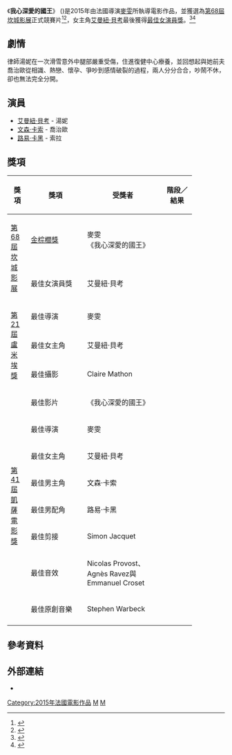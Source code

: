 {{Infobox film
| name           = 我心深愛的國王<br/>Mon roi
| image          = 
| caption        = 
| director       = [[麥雯|麥雯]]
| producer       = 
| writer         = 
| screenplay     = Etienne Comar<br>麥雯
| story          = 
| based on       = 
| starring       = [[凡松·卡塞|文森·卡索]]<br/>[[艾曼紐·貝考|艾曼紐·貝考]]
| music          = Stephen Warbeck
| cinematography = Claire Mathon
| editing        = Simon Jacquet
| studio         = 
| distributor    = 
| released       = {{Film date|2015|5|17|[[第68屆坎城影展|坎城影展]]|df=yes}}<br/>{{Film date|2015|10|21|法國|df=yes}}<br/>{{Film date|2015|12|25|台灣|df=yes}}
| runtime        = 128分鐘
| country        = {{FRA}}
| language       = 法語
| budget         = 
| gross          = 
}}

《'''我心深愛的國王'''》 ({{lang-fr|'''Mon roi'''}})是2015年由法國導演[[麥雯|麥雯]]所執導電影作品，並獲選為[[第68屆坎城影展|第68屆坎城影展]]正式競賽片<ref name="Cannes">{{cite web |url=http://www.festival-cannes.com/en/article/61306.html |title=2015 Official Selection |accessdate=16 April 2015 |work=Cannes |archive-date=2015-04-18 |archive-url=https://web.archive.org/web/20150418084150/http://www.festival-cannes.com/en/article/61306.html |dead-url=no }}</ref><ref>{{cite web|url=http://www.festival-cannes.fr/en/article/61347.html|title=Screenings Guide|work=Festival de Cannes|date=6 May 2015|accessdate=8 May 2015|archive-date=2015-05-18|archive-url=https://web.archive.org/web/20150518080922/http://www.festival-cannes.fr/en/article/61347.html|dead-url=no}}</ref>，女主角[[艾曼紐·貝考|艾曼紐·貝考]]最後獲得[[最佳女演员奖_(戛纳电影节)|最佳女演員獎]]。<ref>{{cite web |url=http://www.theguardian.com/film/live/2015/may/24/cannes-2015-palme-dor-announcement |title=Cannes 2015: Jacques Audiard's Dheepan wins the Palme d'Or |author=Henry Barnes |date=24 May 2015 |accessdate=24 May 2015 |work=The Guardian |archive-date=2016-06-12 |archive-url=https://web.archive.org/web/20160612140348/https://www.theguardian.com/film/live/2015/may/24/cannes-2015-palme-dor-announcement |dead-url=no }}</ref><ref>{{cite web |url=http://www.hollywoodreporter.com/news/cannes-2015-winners-announced-797340 |title=Cannes: 'Dheepan' Wins the Palme d'Or |author=Rebecca Ford |date=24 May 2015 |accessdate=24 May 2015 |work=The Hollywood Reporter |archive-date=2019-09-09 |archive-url=https://web.archive.org/web/20190909081737/https://www.hollywoodreporter.com/news/cannes-2015-winners-announced-797340 |dead-url=no }}</ref>

== 劇情 ==
律師湯妮在一次滑雪意外中腿部嚴重受傷，住進復健中心療養，並回想起與她前夫喬治歐從相識、熱戀、懷孕、爭吵到感情破裂的過程，兩人分分合合，吵鬧不休，卻也無法完全分開。

== 演員 ==
*[[艾曼紐·貝考|艾曼紐·貝考]] - 湯妮
*[[凡松·卡塞|文森·卡索]] - 喬治歐
*[[路易·卡黑|路易·卡黑]] - 索拉

== 獎項 ==
{| class="wikitable" width="85%"
|-align=center
! width="10%"|獎項
! width="28%"|獎項
! width=<!保留調整空間"25%">|受獎者
! width="15%"|階段／結果
|- align=center
| rowspan="2"|[[坎城影展|第68屆坎城影展]]
| [[金棕櫚獎|金棕櫚獎]]
| 麥雯<br>《我心深愛的國王》
| {{nom}}
|- align=center
| 最佳女演員獎
| 艾曼紐·貝考
| {{won}}
|- align=center
| rowspan="3"|[[盧米埃獎|第21屆盧米埃獎]]
| 最佳導演
| 麥雯
| {{nom}}
|- align=center
| 最佳女主角
| 艾曼紐·貝考
| {{nom}}
|- align=center
| 最佳攝影
| Claire Mathon
| {{nom}}
|- align=center
| rowspan="8"|[[凯撒电影奖|第41屆凱薩電影獎]]
| 最佳影片
| 《我心深愛的國王》
| {{nom}}
|- align=center
| 最佳導演
| 麥雯
| {{nom}}
|- align=center
| 最佳女主角
| 艾曼紐·貝考
| {{nom}}
|- align=center
| 最佳男主角
| 文森·卡索
| {{nom}}
|- align=center
| 最佳男配角
| 路易·卡黑
| {{nom}}
|- align=center
| 最佳剪接
| Simon Jacquet
| {{nom}}
|- align=center
| 最佳音效
| Nicolas Provost、Agnès Ravez與Emmanuel Croset
| {{nom}}
|- align=center
| 最佳原創音樂
| Stephen Warbeck
| {{nom}}
|- align=center
|}

== 參考資料 ==
{{reflist}}

==外部連結==
*{{IMDb title|3478962}}

[[Category:2015年法國電影作品|Category:2015年法國電影作品]]
[[Category:法語電影|M]]
[[Category:法國劇情片|M]]